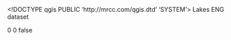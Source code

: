 <!DOCTYPE qgis PUBLIC 'http://mrcc.com/qgis.dtd' 'SYSTEM'>
<qgis version="3.20.3-Odense">
  <identifier>Lakes</identifier>
  <parentidentifier></parentidentifier>
  <language>ENG</language>
  <type>dataset</type>
  <title>Lakes</title>
  <abstract></abstract>
  <links/>
  <fees></fees>
  <encoding></encoding>
  <crs>
    <spatialrefsys>
      <wkt></wkt>
      <proj4></proj4>
      <srsid>0</srsid>
      <srid>0</srid>
      <authid></authid>
      <description></description>
      <projectionacronym></projectionacronym>
      <ellipsoidacronym></ellipsoidacronym>
      <geographicflag>false</geographicflag>
    </spatialrefsys>
  </crs>
  <extent/>
</qgis>
